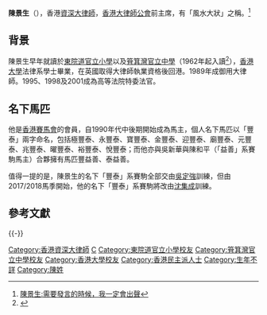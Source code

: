 '''陳景生'''{{SC}}{{JP}}（{{lang-en |Edward Chan King Sang}}），香港[[資深大律師|資深大律師]]，[[香港大律師公會|香港大律師公會]]前主席，有「風水大狀」之稱。<ref>[http://www.com.cuhk.edu.hk/ubeat/030557/ppl_feature.htm  陳景生:需要發言的時候，我一定會出聲]</ref>

==背景==
陳景生早年就讀於[[東院道官立小學|東院道官立小學]]以及[[筲箕灣官立中學|筲箕灣官立中學]]（1962年起入讀<ref>{{cite news | title=小學升中攷試揭幕 | url=https://mmis.hkpl.gov.hk/coverpage/-/coverpage/view?_coverpage_WAR_mmisportalportlet_hsf=%E7%95%A2%E6%A5%AD%E7%A6%AE&p_r_p_-1078056564_c=QF757YsWv5%2FH7zGe%2FKF%2BFG1l4bHpgwFN&_coverpage_WAR_mmisportalportlet_o=447&_coverpage_WAR_mmisportalportlet_actual_q=%28%20verbatim_dc.collection%3A%28%22Old%5C%20HK%5C%20Newspapers%22%29%20%29%20AND+%28%20%28%20allTermsMandatory%3A%28true%29%20OR+all_dc.title%3A%28%E7%95%A2%E6%A5%AD%E7%A6%AE%29%20OR+all_dc.creator%3A%28%E7%95%A2%E6%A5%AD%E7%A6%AE%29%20OR+all_dc.contributor%3A%28%E7%95%A2%E6%A5%AD%E7%A6%AE%29%20OR+all_dc.subject%3A%28%E7%95%A2%E6%A5%AD%E7%A6%AE%29%20OR+fulltext%3A%28%E7%95%A2%E6%A5%AD%E7%A6%AE%29%20OR+all_dc.description%3A%28%E7%95%A2%E6%A5%AD%E7%A6%AE%29%20%29%20%29&_coverpage_WAR_mmisportalportlet_sort_field=dc.publicationdate_bsort&_coverpage_WAR_mmisportalportlet_sort_order=asc&_coverpage_WAR_mmisportalportlet_filter=dc.publicationdate_dt%3A%5B1960-01-01T00%3A00%3A00Z+TO+1969-12-31T15%3A59%3A59Z%5D | page=29 | publisher=華僑日報 | date=1962-07-20 | access-date=2021-11-08 |quote= }}</ref>），[[香港大學|香港大學]]法律系學士畢業，在英國取得大律師執業資格後回港。1989年成御用大律師。1995、1998及2001成為高等法院特委法官。

==名下馬匹==
他是[[香港賽馬會|香港賽馬會]]的會員，自1990年代中後期開始成為馬主，個人名下馬匹以「豐泰」兩字命名，包括極豐泰、永豐泰、寶豐泰、金豐泰、迎豐泰、廟豐泰、元豐泰、兆豐泰、曜豐泰、裕豐泰、悅豐泰；而他亦與吳新華與陳和平（「益善」系賽駒馬主）合夥擁有馬匹豐益善、泰益善。

值得一提的是，陳景生的名下「豐泰」系賽駒全部交由[[吳定強|吳定強]]訓練，但由2017/2018馬季開始，他的名下「豐泰」系賽駒將改由[[沈集成|沈集成]]訓練。

==參考文獻==
{{reflist}}

{{-}}
{{start box}}
{{s-off}}
{{s-before|[[梁家傑|梁家傑]]}}
{{s-title|{{HK}}[[香港大律師公會|大律師公會]]主席|2003年 - 2004年}}
{{s-after|[[戴啟思|戴啟思]]}}

{{end box}}

[[Category:香港資深大律師|Category:香港資深大律師]]
[[Category:香港馬主|C]]
[[Category:東院道官立小學校友|Category:東院道官立小學校友]]
[[Category:筲箕灣官立中學校友|Category:筲箕灣官立中學校友]]
[[Category:香港大學校友|Category:香港大學校友]]
[[Category:香港民主派人士|Category:香港民主派人士]]
[[Category:生年不詳|Category:生年不詳]]
[[Category:陳姓|Category:陳姓]]